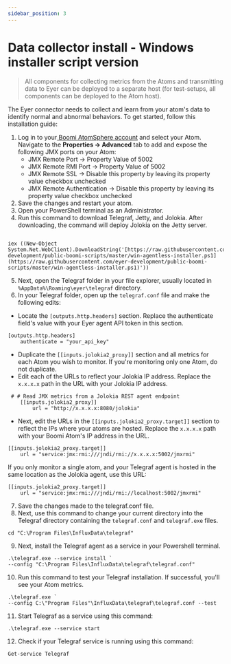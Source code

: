 ```yaml
---
sidebar_position: 3
---
```


# Data collector install - Windows installer script version

> All components for collecting metrics from the Atoms and transmitting data to Eyer can be deployed to a separate host (for test-setups, all components can be deployed to the Atom host).

The Eyer connector needs to collect and learn from your atom's data to identify normal and abnormal behaviors. To get started, follow this installation guide:

1. Log in to your[ Boomi AtomSphere account](https://platform.boomi.com/) and select your Atom. Navigate to the **Properties -> Advanced** tab to add and expose the following JMX ports on your Atom:
    * JMX Remote Port -> Property Value of 5002
    * JMX Remote RMI Port -> Property Value of 5002
    * JMX Remote SSL -> Disable this property by leaving its property value checkbox unchecked
    * JMX Remote Authentication -> Disable this property by leaving its property value checkbox unchecked
2. Save the changes and restart your atom.
3. Open your PowerShell terminal as an Administrator.
4. Run this command to download Telegraf, Jetty, and Jolokia. After downloading, the command will deploy Jolokia on the Jetty server.

```

iex ((New-Object System.Net.WebClient).DownloadString('[https://raw.githubusercontent.com/eyer-development/public-boomi-scripts/master/win-agentless-installer.ps1](https://raw.githubusercontent.com/eyer-development/public-boomi-scripts/master/win-agentless-installer.ps1)'))

```



5. Next, open the Telegraf folder in your file explorer, usually located in `%AppData%\Roaming\eyer\telegraf` directory.
6. In your Telegraf folder, open up the `telegraf.conf` file and make the following edits:
* Locate the `[outputs.http.headers]` section. Replace the authenticate field's value with your Eyer agent API token in this section.

```
[outputs.http.headers]
	authenticate = "your_api_key"
```



* Duplicate the `[[inputs.jolokia2_proxy]]` section and all metrics for each Atom you wish to monitor. If you're monitoring only one Atom, do not duplicate.
* Edit each of the URLs to reflect your Jolokia IP address. Replace the `x.x.x.x` path in the URL with your Jolokia IP address. 

``` 
 # # Read JMX metrics from a Jolokia REST agent endpoint
    [[inputs.jolokia2_proxy]]
        url = "http://x.x.x.x:8080/jolokia"
``` 



* Next, edit the URLs in the `[[inputs.jolokia2_proxy.target]]` section to reflect the IPs where your atoms are hosted. Replace the `x.x.x.x` path with your Boomi Atom's IP address in the URL.  

```
[[inputs.jolokia2_proxy.target]]
    url = "service:jmx:rmi:///jndi/rmi://x.x.x.x:5002/jmxrmi"
```

If you only monitor a single atom, and your Telegraf agent is hosted in the same location as the Jolokia agent, use this URL:

```
[[inputs.jolokia2_proxy.target]]
    url = "service:jmx:rmi:///jndi/rmi://localhost:5002/jmxrmi"
```



7. Save the changes made to the telegraf.conf file.
8. Next, use this command to change your current directory into the Telegraf directory containing the `telegraf.conf` and `telegraf.exe` files.

```
cd "C:\Program Files\InfluxData\telegraf"
```



9. Next, install the Telegraf agent as a service in your Powershell terminal.   

```
.\telegraf.exe --service install `
--config "C:\Program Files\InfluxData\telegraf\telegraf.conf"                   
```



10. Run this command to test your Telegraf installation. If successful, you'll see your Atom metrics.

```
.\telegraf.exe `
--config C:\"Program Files"\InfluxData\telegraf\telegraf.conf --test
```



11. Start Telegraf as a service using this command:

```
.\telegraf.exe --service start
```



12. Check if your Telegraf service is running using this command:

```
Get-service Telegraf
```
